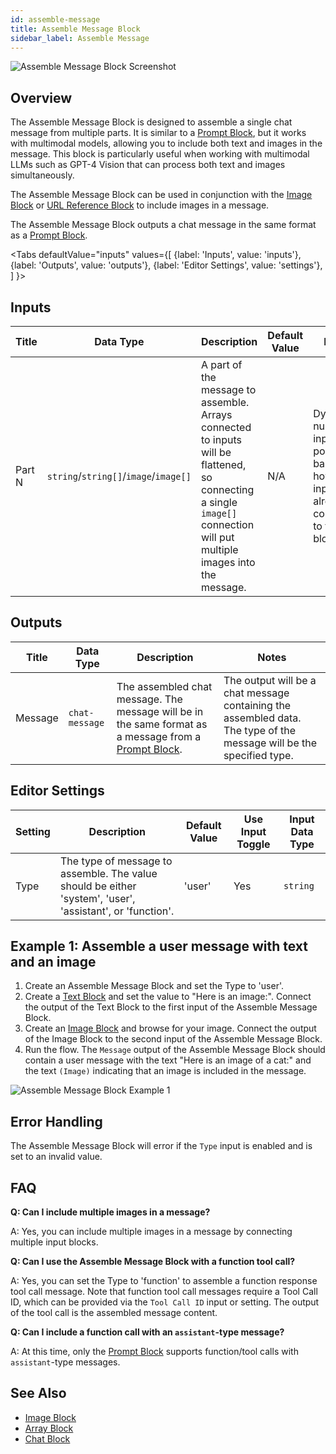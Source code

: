 ```yaml
---
id: assemble-message
title: Assemble Message Block
sidebar_label: Assemble Message
---
```



![Assemble Message Block Screenshot](./assets/assemble-message-block.png)

## Overview

The Assemble Message Block is designed to assemble a single chat message from multiple parts. It is similar to a [Prompt Block](./prompt.mdx), but it works with multimodal models, allowing you to include both text and images in the message. This block is particularly useful when working with multimodal LLMs such as GPT-4 Vision that can process both text and images simultaneously.

The Assemble Message Block can be used in conjunction with the [Image Block](./image.mdx) or [URL Reference Block](./url-reference.mdx) to include images in a message.

The Assemble Message Block outputs a chat message in the same format as a [Prompt Block](./prompt.mdx).

<Tabs
  defaultValue="inputs"
  values={[
    {label: 'Inputs', value: 'inputs'},
    {label: 'Outputs', value: 'outputs'},
    {label: 'Editor Settings', value: 'settings'},
  ]
}>

<TabItem value="inputs">

## Inputs

| Title  | Data Type                             | Description                                                                                                                                                             | Default Value | Notes                                                                                     |
| ------ | ------------------------------------- | ----------------------------------------------------------------------------------------------------------------------------------------------------------------------- | ------------- | ----------------------------------------------------------------------------------------- |
| Part N | `string`/`string[]`/`image`/`image[]` | A part of the message to assemble. Arrays connected to inputs will be flattened, so connecting a single `image[]` connection will put multiple images into the message. | N/A           | Dynamic number of input ports based on how many inputs are already connected to the block. |

</TabItem>

<TabItem value="outputs">

## Outputs

| Title   | Data Type      | Description                                                                                                         | Notes                                                                                                                |
| ------- | -------------- | ------------------------------------------------------------------------------------------------------------------- | -------------------------------------------------------------------------------------------------------------------- |
| Message | `chat-message` | The assembled chat message. The message will be in the same format as a message from a [Prompt Block](./prompt.mdx). | The output will be a chat message containing the assembled data. The type of the message will be the specified type. |

</TabItem>

<TabItem value="settings">

## Editor Settings

| Setting | Description                                                                                               | Default Value | Use Input Toggle | Input Data Type |
| ------- | --------------------------------------------------------------------------------------------------------- | ------------- | ---------------- | --------------- |
| Type    | The type of message to assemble. The value should be either 'system', 'user', 'assistant', or 'function'. | 'user'        | Yes              | `string`        |

</TabItem>

</Tabs>

## Example 1: Assemble a user message with text and an image

1. Create an Assemble Message Block and set the Type to 'user'.
1. Create a [Text Block](./text.mdx) and set the value to "Here is an image:". Connect the output of the Text Block to the first input of the Assemble Message Block.
1. Create an [Image Block](./image.mdx) and browse for your image. Connect the output of the Image Block to the second input of the Assemble Message Block.
1. Run the flow. The `Message` output of the Assemble Message Block should contain a user message with the text "Here is an image of a cat:" and the text `(Image)` indicating that an image is included in the message.

![Assemble Message Block Example 1](./assets/assemble-message-block-example-01.png)

## Error Handling

The Assemble Message Block will error if the `Type` input is enabled and is set to an invalid value.

## FAQ

**Q: Can I include multiple images in a message?**

A: Yes, you can include multiple images in a message by connecting multiple input blocks.

**Q: Can I use the Assemble Message Block with a function tool call?**

A: Yes, you can set the Type to 'function' to assemble a function response tool call message. Note that function tool call messages require a Tool Call ID, which can be provided via the `Tool Call ID` input or setting. The output of the tool call is the assembled message content.

**Q: Can I include a function call with an `assistant`-type message?**

A: At this time, only the [Prompt Block](./prompt.mdx) supports function/tool calls with `assistant`-type messages.

## See Also

- [Image Block](./image.mdx)
- [Array Block](./array.mdx)
- [Chat Block](./chat.mdx)
